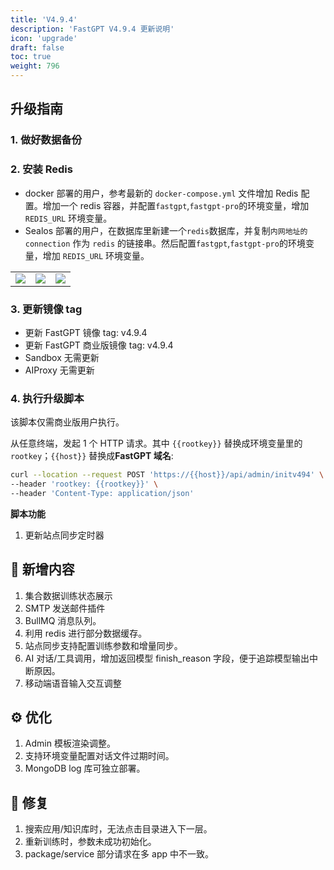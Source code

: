 ```yaml
---
title: 'V4.9.4'
description: 'FastGPT V4.9.4 更新说明'
icon: 'upgrade'
draft: false
toc: true
weight: 796
---
```


## 升级指南

### 1. 做好数据备份

### 2. 安装 Redis

* docker 部署的用户，参考最新的 `docker-compose.yml` 文件增加 Redis 配置。增加一个 redis 容器，并配置`fastgpt`,`fastgpt-pro`的环境变量，增加 `REDIS_URL` 环境变量。
* Sealos 部署的用户，在数据库里新建一个`redis`数据库，并复制`内网地址的 connection` 作为 `redis` 的链接串。然后配置`fastgpt`,`fastgpt-pro`的环境变量，增加 `REDIS_URL` 环境变量。

| | | |
| --- | --- |  --- |
| ![](/imgs/sealos-redis1.png) | ![](/imgs/sealos-redis2.png) |  ![](/imgs/sealos-redis3.png) |

### 3. 更新镜像 tag

- 更新 FastGPT 镜像 tag: v4.9.4
- 更新 FastGPT 商业版镜像 tag: v4.9.4
- Sandbox 无需更新
- AIProxy 无需更新

### 4. 执行升级脚本

该脚本仅需商业版用户执行。

从任意终端，发起 1 个 HTTP 请求。其中 `{{rootkey}}` 替换成环境变量里的 `rootkey`；`{{host}}` 替换成**FastGPT 域名**:

```bash
curl --location --request POST 'https://{{host}}/api/admin/initv494' \
--header 'rootkey: {{rootkey}}' \
--header 'Content-Type: application/json'
```

**脚本功能**

1. 更新站点同步定时器

## 🚀 新增内容

1. 集合数据训练状态展示
2. SMTP 发送邮件插件
3. BullMQ 消息队列。
4. 利用 redis 进行部分数据缓存。
5. 站点同步支持配置训练参数和增量同步。
6. AI 对话/工具调用，增加返回模型 finish_reason 字段，便于追踪模型输出中断原因。
7. 移动端语音输入交互调整

## ⚙️ 优化

1. Admin 模板渲染调整。
2. 支持环境变量配置对话文件过期时间。
3. MongoDB log 库可独立部署。

## 🐛 修复

1. 搜索应用/知识库时，无法点击目录进入下一层。
2. 重新训练时，参数未成功初始化。
3. package/service 部分请求在多 app 中不一致。